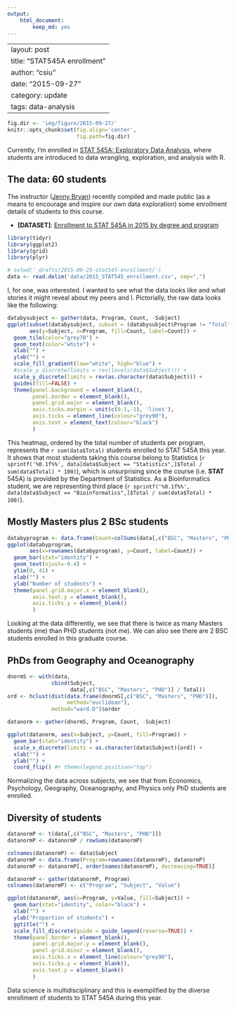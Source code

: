 ```yaml
---
output:
    html_document:
        keep_md: yes
---
```

---
layout: post
title: "STAT545A enrollment"
author: "csiu"
date: "2015-09-27"
category: update
tags: data-analysis
---
```r
fig.dir <- 'img/figure/2015-09-27/'
knitr::opts_chunk$set(fig.align='center',
                      fig.path=fig.dir)
```

Currently, I'm enrolled in [STAT 545A: Exploratory Data Analysis](https://stat545-ubc.github.io), where students are introduced to data wrangling, exploration, and analysis with R. 

## The data: 60 students

The instructor ([Jenny Bryan](https://twitter.com/JennyBryan)) recently compiled and made public (as a means to encourage and inspire our own data exploration) some enrollment details of students to this course.

- **[DATASET]**: [Enrollment to STAT 545A in 2015 by degree and program](https://gist.github.com/jennybc/924fe242a31e0239762f#file-2015_stat545_enrollment-csv)

```r
library(tidyr)
library(ggplot2)
library(grid)
library(plyr)

# setwd('_drafts/2015-09-25-stat545-enrollment/')
data <- read.delim('data/2015_STAT545_enrollment.csv', sep=",")
```

I, for one, was interested. I wanted to see what the data looks like and what stories it might reveal about my peers and I. Pictorially, the raw data looks like the following: 

```r
databysubject <- gather(data, Program, Count, -Subject)
ggplot(subset(databysubject, subset = (databysubject$Program != "Total")),
       aes(y=Subject, x=Program, fill=Count, label=Count)) +
  geom_tile(color="grey70") +
  geom_text(color="white") +
  xlab("") +
  ylab("") +
  scale_fill_gradient(low="white", high="blue") +
  #scale_y_discrete(limits = rev(levels(data$Subject))) +
  scale_y_discrete(limits = rev(as.character(data$Subject))) +
  guides(fill=FALSE) +
  theme(panel.background = element_blank(),
        panel.border = element_blank(),
        panel.grid.major = element_blank(),
        axis.ticks.margin = unit(c(0.1,-1), 'lines'),
        axis.ticks = element_line(colour="grey90"),
        axis.text = element_text(colour="black")
        )
```

This heatmap, ordered by the total number of students per program, represents the `r sum(data$Total)` students enrolled to STAT 545A this year. It shows that most students taking this course belong to Statistics (`r sprintf('%0.1f%%', data[data$Subject == "Statistics",]$Total / sum(data$Total) * 100)`), which is unsurprising since the course (i.e. **STAT** 545A) is provided by the Department of Statistics. As a Bioinformatics student, we are representing third place (`r sprintf('%0.1f%%', data[data$Subject == "Bioinformatics",]$Total / sum(data$Total) * 100)`).

## Mostly Masters plus 2 BSc students
```r
databyprogram <- data.frame(Count=colSums(data[,c("BSC", "Masters", "PHD")]))
ggplot(databyprogram,
       aes(x=rownames(databyprogram), y=Count, label=Count)) +
  geom_bar(stat="identity") +
  geom_text(vjust=-0.4) +
  ylim(0, 41) +
  xlab("") +
  ylab("Number of students") +
  theme(panel.grid.major.x = element_blank(),
        axis.text.y = element_blank(),
        axis.ticks.y = element_blank()
        )
```

Looking at the data differently, we see that there is twice as many Masters students (me) than PHD students (not me). We can also see there are 2 BSC students enrolled in this graduate course.

## PhDs from Geography and Oceanography 

```r
dnormS <- with(data, 
              cbind(Subject, 
                    data[,c("BSC", "Masters", "PHD")] / Total))
ord <- hclust(dist(data.frame(dnormS[,c("BSC", "Masters", "PHD")]), 
                   method="euclidean"),
              method="ward.D")$order

datanorm <- gather(dnormS, Program, Count, -Subject)

ggplot(datanorm, aes(x=Subject, y=Count, fill=Program)) +
  geom_bar(stat="identity") + 
  scale_x_discrete(limits = as.character(data$Subject)[ord]) +
  xlab("") +
  ylab("") +
  coord_flip() #+ theme(legend.position="top")
```

Normalizing the data across subjects, we see that from Economics, Psychology, Geography, Oceanography, and Physics only PhD students are enrolled.

## Diversity of students

```r
datanormP <- t(data[,c("BSC", "Masters", "PHD")])
datanormP <- datanormP / rowSums(datanormP)

colnames(datanormP) <- data$Subject
datanormP <- data.frame(Program=rownames(datanormP), datanormP)
datanormP <- datanormP[, order(names(datanormP), decreasing=TRUE)]

datanormP <- gather(datanormP, Program)
colnames(datanormP) <- c("Program", "Subject", "Value")

ggplot(datanormP, aes(x=Program, y=Value, fill=Subject)) +
  geom_bar(stat="identity", color="black") + 
  xlab("") +
  ylab("Proportion of students") + 
  ggtitle("") +
  scale_fill_discrete(guide = guide_legend(reverse=TRUE)) +
  theme(panel.border = element_blank(),
        panel.grid.major.y = element_blank(),
        panel.grid.minor = element_blank(),
        axis.ticks.x = element_line(colour="grey90"),
        axis.ticks.y = element_blank(),
        axis.text.y = element_blank()
        )
```

Data science is multidisciplinary and this is exemplified by the diverse enrollment of students to STAT 545A during this year.


